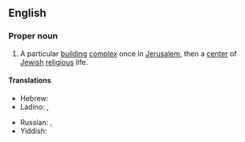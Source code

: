 ==English==
{{wikipedia}}

===Proper noun===
{{en-proper noun|head=the [[temple|Temple]] in [[Jerusalem]]}}

# A particular [[building]] [[complex]] once in [[Jerusalem]], then a [[center]] of [[Jewish]] [[religious]] life.

====Translations====
{{trans-top|Temple in Jerusalem}}
* Hebrew: {{t+|he|בֵּית הַמִּקְדָּשׁ|f|sc=Hebr}}
* Ladino: {{t|lad|Bet Amikdash}}, {{t|lad|Templo de Yerushalayim}}
{{trans-mid}}
* Russian: {{t|ru|Иерусали́мский Храм|m|sc=Cyrl}}, {{t|ru|Бейт а-Микда́ш|m|sc=Cyrl}}
* Yiddish: {{t|yi|בית המקדש|sc=Hebr}}
{{trans-bottom}}